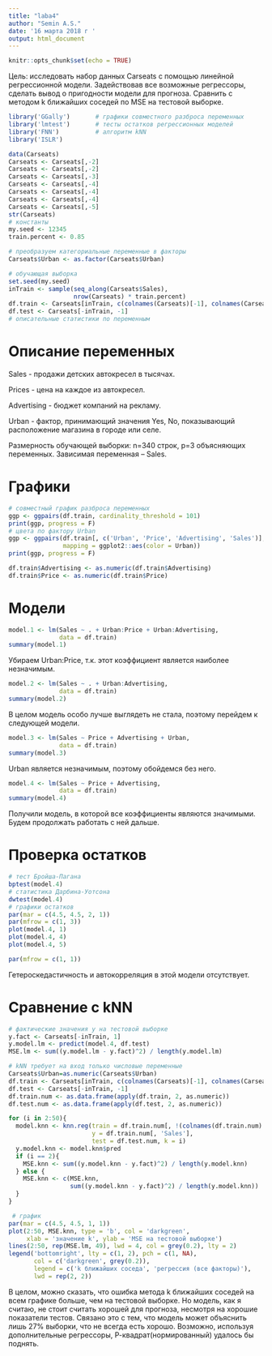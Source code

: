 ---
title: "laba4"
author: "Semin A.S."
date: '16 марта 2018 г '
output: html_document
---

```{r setup, include=FALSE}
knitr::opts_chunk$set(echo = TRUE)
```

Цель: исследовать набор данных Carseats с помощью линейной регрессионной модели. Задействовав все возможные регрессоры, сделать вывод о пригодности модели для прогноза. Сравнить с методом k ближайших соседей по MSE на тестовой выборке.

```{r, echo=FALSE}
library('GGally')       # графики совместного разброса переменных
library('lmtest')       # тесты остатков регрессионных моделей
library('FNN')          # алгоритм kNN
library('ISLR')

data(Carseats)
Carseats <- Carseats[,-2]
Carseats <- Carseats[,-2]
Carseats <- Carseats[,-3]
Carseats <- Carseats[,-4]
Carseats <- Carseats[,-4]
Carseats <- Carseats[,-4]
Carseats <- Carseats[,-5]
str(Carseats)
# константы
my.seed <- 12345
train.percent <- 0.85

# преобразуем категориальные переменные в факторы
Carseats$Urban <- as.factor(Carseats$Urban)

# обучающая выборка
set.seed(my.seed)
inTrain <- sample(seq_along(Carseats$Sales), 
                  nrow(Carseats) * train.percent)
df.train <- Carseats[inTrain, c(colnames(Carseats)[-1], colnames(Carseats)[1])]
df.test <- Carseats[-inTrain, -1]
# описательные статистики по переменным
```
# Описание переменных
Sales - продажи детских автокресел в тысячах.

Prices - цена на каждое из автокресел.

Advertising - бюджет компаний на рекламу.

Urban - фактор, принимающий значения Yes, No, показывающий расположение магазина в городе или селе.

Размерность обучающей выборки: n=340 строк, p=3 объясняющих переменных. Зависимая переменная – Sales.

# Графики


```{r, echo=FALSE}
# совместный график разброса переменных
ggp <- ggpairs(df.train, cardinality_threshold = 101)
print(ggp, progress = F)
# цвета по фактору Urban
ggp <- ggpairs(df.train[, c('Urban', 'Price', 'Advertising', 'Sales')], 
               mapping = ggplot2::aes(color = Urban))
print(ggp, progress = F)

df.train$Advertising <- as.numeric(df.train$Advertising)
df.train$Price <- as.numeric(df.train$Price)
```

# Модели

```{r, echo=FALSE}
model.1 <- lm(Sales ~ . + Urban:Price + Urban:Advertising,
              data = df.train)
summary(model.1)
```

Убираем Urban:Price, т.к. этот коэффициент является наиболее незначимым.

```{r, echo=FALSE}
model.2 <- lm(Sales ~ . + Urban:Advertising,
              data = df.train)
summary(model.2)
```

В целом модель особо лучше выглядеть не стала, поэтому перейдем к следующей модели.

```{r, echo=FALSE}
model.3 <- lm(Sales ~ Price + Advertising + Urban,
              data = df.train)
summary(model.3)
```
Urban является незначимым, поэтому обойдемся без него.

```{r, echo=FALSE}
model.4 <- lm(Sales ~ Price + Advertising,
              data = df.train)
summary(model.4)
```

Получили модель, в которой все коэффициенты являются значимыми. Будем продолжать работать с ней дальше.

# Проверка остатков

```{r, echo=FALSE}
# тест Бройша-Пагана
bptest(model.4)
# статистика Дарбина-Уотсона
dwtest(model.4)
# графики остатков
par(mar = c(4.5, 4.5, 2, 1))
par(mfrow = c(1, 3))
plot(model.4, 1)
plot(model.4, 4)
plot(model.4, 5)

par(mfrow = c(1, 1))
```

Гетероскедастичность и автокорреляция в этой модели отсутствует.

# Сравнение с kNN

```{r, echo=FALSE}
# фактические значения y на тестовой выборке
y.fact <- Carseats[-inTrain, 1]
y.model.lm <- predict(model.4, df.test)
MSE.lm <- sum((y.model.lm - y.fact)^2) / length(y.model.lm)

# kNN требует на вход только числовые переменные
Carseats$Urban=as.numeric(Carseats$Urban)
df.train <- Carseats[inTrain, c(colnames(Carseats)[-1], colnames(Carseats)[1])]
df.test <- Carseats[-inTrain, -1]
df.train.num <- as.data.frame(apply(df.train, 2, as.numeric))
df.test.num <- as.data.frame(apply(df.test, 2, as.numeric))

for (i in 2:50){
  model.knn <- knn.reg(train = df.train.num[, !(colnames(df.train.num) %in% 'Sales')], 
                       y = df.train.num[, 'Sales'], 
                       test = df.test.num, k = i)
  y.model.knn <- model.knn$pred
  if (i == 2){
    MSE.knn <- sum((y.model.knn - y.fact)^2) / length(y.model.knn)
  } else {
    MSE.knn <- c(MSE.knn, 
                 sum((y.model.knn - y.fact)^2) / length(y.model.knn))
  }
}

 # график
par(mar = c(4.5, 4.5, 1, 1))
plot(2:50, MSE.knn, type = 'b', col = 'darkgreen',
     xlab = 'значение k', ylab = 'MSE на тестовой выборке')
lines(2:50, rep(MSE.lm, 49), lwd = 4, col = grey(0.2), lty = 2)
legend('bottomright', lty = c(1, 2), pch = c(1, NA), 
       col = c('darkgreen', grey(0.2)), 
       legend = c('k ближайших соседа', 'регрессия (все факторы)'), 
       lwd = rep(2, 2))
```

В целом, можно сказать, что ошибка метода k ближайших соседей на всем графике больше, чем на тестовой выборке. Но модель, как я считаю, не стоит считать хорошей для прогноза, несмотря на хорошие показатели тестов. Связано это с тем, что модель может объяснить лишь 27% выборки, что не всегда есть хорошо. Возможно, используя дополнительные регрессоры, Р-квадрат(нормированный) удалось бы поднять.